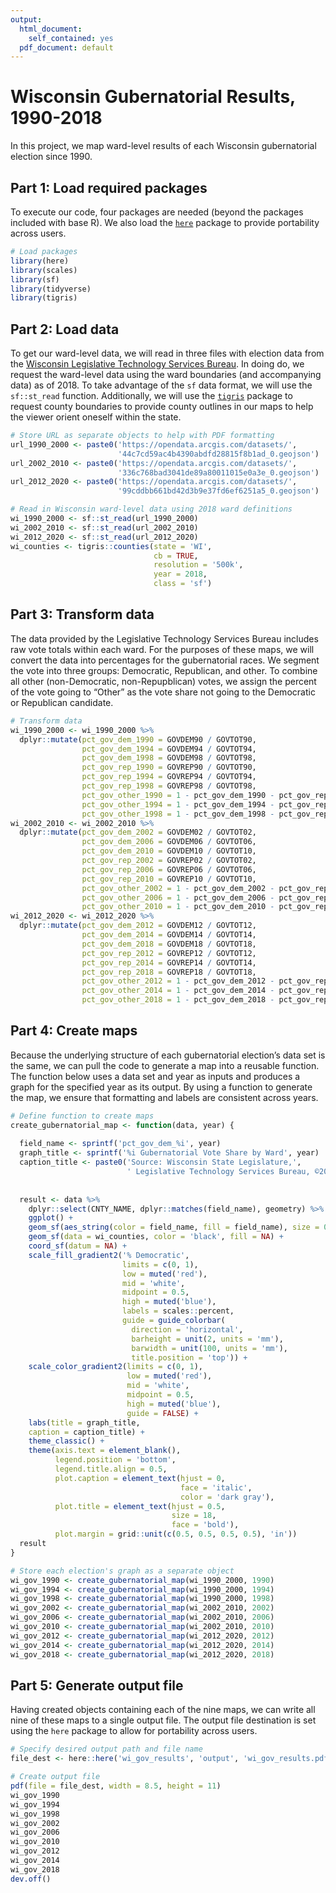 ```yaml
---
output:
  html_document:
    self_contained: yes
  pdf_document: default
---
```


# Wisconsin Gubernatorial Results, 1990-2018

In this project, we map ward-level results of each Wisconsin gubernatorial election since 1990.

## Part 1: Load required packages

To execute our code, four packages are needed (beyond the packages included with base R). We also load the [`here`](https://github.com/jennybc/here_here) package to provide portability across users.

```r
# Load packages
library(here)
library(scales)
library(sf)
library(tidyverse)
library(tigris)
```


## Part 2: Load data

To get our ward-level data, we will read in three files with election data from the [Wisconsin Legislative Technology Services Bureau](https://legis.wisconsin.gov/ltsb). In doing do, we request the ward-level data using the ward boundaries (and accompanying data) as of 2018. To take advantage of the `sf` data format, we will use the `sf::st_read` function. Additionally, we will use the [`tigris`](https://github.com/walkerke/tigris) package to request county boundaries to provide county outlines in our maps to help the viewer orient oneself within the state.

```r
# Store URL as separate objects to help with PDF formatting
url_1990_2000 <- paste0('https://opendata.arcgis.com/datasets/',
                        '44c7cd59ac4b4390abdfd28815f8b1ad_0.geojson')
url_2002_2010 <- paste0('https://opendata.arcgis.com/datasets/',
                        '336c768bad3041de89a80011015e0a3e_0.geojson')
url_2012_2020 <- paste0('https://opendata.arcgis.com/datasets/',
                        '99cddbb661bd42d3b9e37fd6ef6251a5_0.geojson')

# Read in Wisconsin ward-level data using 2018 ward definitions
wi_1990_2000 <- sf::st_read(url_1990_2000)
wi_2002_2010 <- sf::st_read(url_2002_2010)
wi_2012_2020 <- sf::st_read(url_2012_2020)
wi_counties <- tigris::counties(state = 'WI',
                                cb = TRUE,
                                resolution = '500k',
                                year = 2018,
                                class = 'sf')
```


## Part 3: Transform data

The data provided by the Legislative Technology Services Bureau includes raw vote totals within each ward. For the purposes of these maps, we will convert the data into percentages for the gubernatorial races. We segment the vote into three groups: Democratic, Republican, and other. To combine all other (non-Democratic, non-Repupblican) votes, we assign the percent of the vote going to "Other" as the vote share not going to the Democratic or Republican candidate.

```r
# Transform data
wi_1990_2000 <- wi_1990_2000 %>% 
  dplyr::mutate(pct_gov_dem_1990 = GOVDEM90 / GOVTOT90,
                pct_gov_dem_1994 = GOVDEM94 / GOVTOT94,
                pct_gov_dem_1998 = GOVDEM98 / GOVTOT98,
                pct_gov_rep_1990 = GOVREP90 / GOVTOT90,
                pct_gov_rep_1994 = GOVREP94 / GOVTOT94,
                pct_gov_rep_1998 = GOVREP98 / GOVTOT98,
                pct_gov_other_1990 = 1 - pct_gov_dem_1990 - pct_gov_rep_1990,
                pct_gov_other_1994 = 1 - pct_gov_dem_1994 - pct_gov_rep_1994,
                pct_gov_other_1998 = 1 - pct_gov_dem_1998 - pct_gov_rep_1998)
wi_2002_2010 <- wi_2002_2010 %>% 
  dplyr::mutate(pct_gov_dem_2002 = GOVDEM02 / GOVTOT02,
                pct_gov_dem_2006 = GOVDEM06 / GOVTOT06,
                pct_gov_dem_2010 = GOVDEM10 / GOVTOT10,
                pct_gov_rep_2002 = GOVREP02 / GOVTOT02,
                pct_gov_rep_2006 = GOVREP06 / GOVTOT06,
                pct_gov_rep_2010 = GOVREP10 / GOVTOT10,
                pct_gov_other_2002 = 1 - pct_gov_dem_2002 - pct_gov_rep_2002,
                pct_gov_other_2006 = 1 - pct_gov_dem_2006 - pct_gov_rep_2006,
                pct_gov_other_2010 = 1 - pct_gov_dem_2010 - pct_gov_rep_2010)
wi_2012_2020 <- wi_2012_2020 %>% 
  dplyr::mutate(pct_gov_dem_2012 = GOVDEM12 / GOVTOT12,
                pct_gov_dem_2014 = GOVDEM14 / GOVTOT14,
                pct_gov_dem_2018 = GOVDEM18 / GOVTOT18,
                pct_gov_rep_2012 = GOVREP12 / GOVTOT12,
                pct_gov_rep_2014 = GOVREP14 / GOVTOT14,
                pct_gov_rep_2018 = GOVREP18 / GOVTOT18,
                pct_gov_other_2012 = 1 - pct_gov_dem_2012 - pct_gov_rep_2012,
                pct_gov_other_2014 = 1 - pct_gov_dem_2014 - pct_gov_rep_2014,
                pct_gov_other_2018 = 1 - pct_gov_dem_2018 - pct_gov_rep_2018)
```

## Part 4: Create maps

Because the underlying structure of each gubernatorial election's data set is the same, we can pull the code to generate a map into a reusable function. The function below uses a data set and year as inputs and produces a graph for the specified year as its output. By using a function to generate the map, we ensure that formatting and labels are consistent across years.


```r
# Define function to create maps
create_gubernatorial_map <- function(data, year) {
  
  field_name <- sprintf('pct_gov_dem_%i', year)
  graph_title <- sprintf('%i Gubernatorial Vote Share by Ward', year)
  caption_title <- paste0('Source: Wisconsin State Legislature,',
                          ' Legislative Technology Services Bureau, ©2019')
  
  
  result <- data %>% 
    dplyr::select(CNTY_NAME, dplyr::matches(field_name), geometry) %>% 
    ggplot() + 
    geom_sf(aes_string(color = field_name, fill = field_name), size = 0) + 
    geom_sf(data = wi_counties, color = 'black', fill = NA) +
    coord_sf(datum = NA) +
    scale_fill_gradient2('% Democratic',
                         limits = c(0, 1),
                         low = muted('red'),
                         mid = 'white',
                         midpoint = 0.5,
                         high = muted('blue'),
                         labels = scales::percent,
                         guide = guide_colorbar(
                           direction = 'horizontal',
                           barheight = unit(2, units = 'mm'),
                           barwidth = unit(100, units = 'mm'),
                           title.position = 'top')) +
    scale_color_gradient2(limits = c(0, 1),
                          low = muted('red'),
                          mid = 'white',
                          midpoint = 0.5,
                          high = muted('blue'),
                          guide = FALSE) +
    labs(title = graph_title,
    caption = caption_title) +
    theme_classic() +
    theme(axis.text = element_blank(),
          legend.position = 'bottom',
          legend.title.align = 0.5,
          plot.caption = element_text(hjust = 0,
                                      face = 'italic',
                                      color = 'dark gray'),
          plot.title = element_text(hjust = 0.5,
                                    size = 18,
                                    face = 'bold'),
          plot.margin = grid::unit(c(0.5, 0.5, 0.5, 0.5), 'in'))
  result
}

# Store each election's graph as a separate object
wi_gov_1990 <- create_gubernatorial_map(wi_1990_2000, 1990)
wi_gov_1994 <- create_gubernatorial_map(wi_1990_2000, 1994)
wi_gov_1998 <- create_gubernatorial_map(wi_1990_2000, 1998)
wi_gov_2002 <- create_gubernatorial_map(wi_2002_2010, 2002)
wi_gov_2006 <- create_gubernatorial_map(wi_2002_2010, 2006)
wi_gov_2010 <- create_gubernatorial_map(wi_2002_2010, 2010)
wi_gov_2012 <- create_gubernatorial_map(wi_2012_2020, 2012)
wi_gov_2014 <- create_gubernatorial_map(wi_2012_2020, 2014)
wi_gov_2018 <- create_gubernatorial_map(wi_2012_2020, 2018)

```

## Part 5: Generate output file

Having created objects containing each of the nine maps, we can write all nine of these maps to a single output file. The output file destination is set using the `here` package to allow for portability across users.

```r
# Specify desired output path and file name
file_dest <- here::here('wi_gov_results', 'output', 'wi_gov_results.pdf')

# Create output file
pdf(file = file_dest, width = 8.5, height = 11)
wi_gov_1990
wi_gov_1994
wi_gov_1998
wi_gov_2002
wi_gov_2006
wi_gov_2010
wi_gov_2012
wi_gov_2014
wi_gov_2018
dev.off()
```

